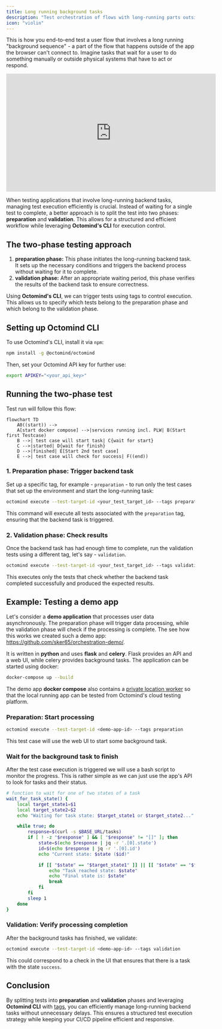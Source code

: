 ```yaml
---
title: Long running background tasks
description: "Test orchestration of flows with long-running parts outside of the app"
icon: "violin"
---
```


This is how you end-to-end test a user flow that involves a long running "background sequence" - a part of the flow that happens outside of the app the browser can't connect to. Imagine tasks that wait for a user to do something manually or outside physical systems that have to act or respond.

<iframe
  width="560"
  height="315"
  src="https://www.youtube.com/embed/Wtu41-VPOj0?si=hip8I2xaYs9RM0vw"
  title="YouTube video player"
  frameborder="0"
  allow="accelerometer; autoplay; clipboard-write; encrypted-media; gyroscope; picture-in-picture; web-share"
  referrerpolicy="strict-origin-when-cross-origin"
  allowfullscreen
></iframe>

When testing applications that involve long-running backend tasks, managing test execution efficiently is crucial. Instead of waiting for a single test to complete, a better approach is to split the test into two phases: **preparation** and **validation**. This allows for a structured and efficient workflow while leveraging **Octomind's CLI** for execution control.

## The two-phase testing approach

1. **preparation phase:** This phase initiates the long-running backend task. It sets up the necessary conditions and triggers the backend process without waiting for it to complete.
2. **validation phase:** After an appropriate waiting period, this phase verifies the results of the backend task to ensure correctness.

Using **Octomind's CLI**, we can trigger tests using tags to control execution. This allows us to specify which tests belong to the preparation phase and which belong to the validation phase.

## Setting up Octomind CLI

To use Octomind's CLI, install it via `npm`:

```bash
npm install -g @octomind/octomind
```

Then, set your Octomind API key for further use:

```bash
export APIKEY="<your_api_key>"
```

## Running the two-phase test

Test run will follow this flow:

```mermaid
flowchart TD
    A0((start)) -->
    A[start docker compose] -->|services running incl. PLW| B(Start first Testcase)
    B -->| test case will start task| C{wait for start}
    C -->|started| D{wait for finish}
    D -->|finished| E[Start 2nd test case]
    E -->| test case will check for success| F((end))
```

### 1. Preparation phase: Trigger backend task

Set up a specific tag, for example - `preparation` - to run only the test cases that set up the environment and start the long-running task:

```bash
octomind execute --test-target-id <your_test_target_id> --tags preparation
```

This command will execute all tests associated with the `preparation` tag, ensuring that the backend task is triggered.

### 2. Validation phase: Check results

Once the backend task has had enough time to complete, run the validation tests using a different tag, let's say - `validation`.

```bash
octomind execute --test-target-id <your_test_target_id> --tags validation
```

This executes only the tests that check whether the backend task completed successfully and produced the expected results.

## Example: Testing a demo app

Let's consider a **demo application** that processes user data asynchronously. The preparation phase will trigger data processing, while the validation phase will check if the processing is complete. The see how this works we created such a demo app: https://github.com/sker65/orchestration-demo/.

It is written in **python** and uses **flask** and **celery**. Flask provides an API and a web UI, while celery provides background tasks. The application can be started using docker:

```bash
docker-compose up --build
```

The demo app **docker compose** also contains a [private location worker](/advanced/private-location) so that the local running app can be tested from Octomind's
cloud testing platform.

### Preparation: Start processing

```bash
octomind execute --test-target-id <demo-app-id> --tags preparation
```

This test case will use the web UI to start some background task.

### Wait for the background task to finish

After the test case execution is triggered we will use a bash script to monitor the progress. This is rather simple as we can just use the app's API to look for tasks and their status.

```bash
# function to wait for one of two states of a task
wait_for_task_state() {
    local target_state1=$1
    local target_state2=$2
    echo "Waiting for task state: $target_state1 or $target_state2..."

    while true; do
        response=$(curl -s $BASE_URL/tasks)
        if [ ! -z "$response" ] && [ "$response" != "[]" ]; then
            state=$(echo $response | jq -r '.[0].state')
            id=$(echo $response | jq -r '.[0].id')
            echo "Current state: $state ($id)"

            if [[ "$state" == "$target_state1" ]] || [[ "$state" == "$target_state2" ]]; then
                echo "Task reached state: $state"
                echo "Final state is: $state"
                break
            fi
        fi
        sleep 1
    done
}
```

### Validation: Verify processing completion

After the background tasks has finished, we validate:

```bash
octomind execute --test-target-id <demo-app-id> --tags validation
```

This could correspond to a check in the UI that ensures that there is a task with the state `success`.

## Conclusion

By splitting tests into **preparation** and **validation** phases and leveraging **Octomind CLI** with [tags](/get-started/manage-tests#tags), you can efficiently manage long-running backend tasks without unnecessary delays. This ensures a structured test execution strategy while keeping your CI/CD pipeline efficient and responsive.
